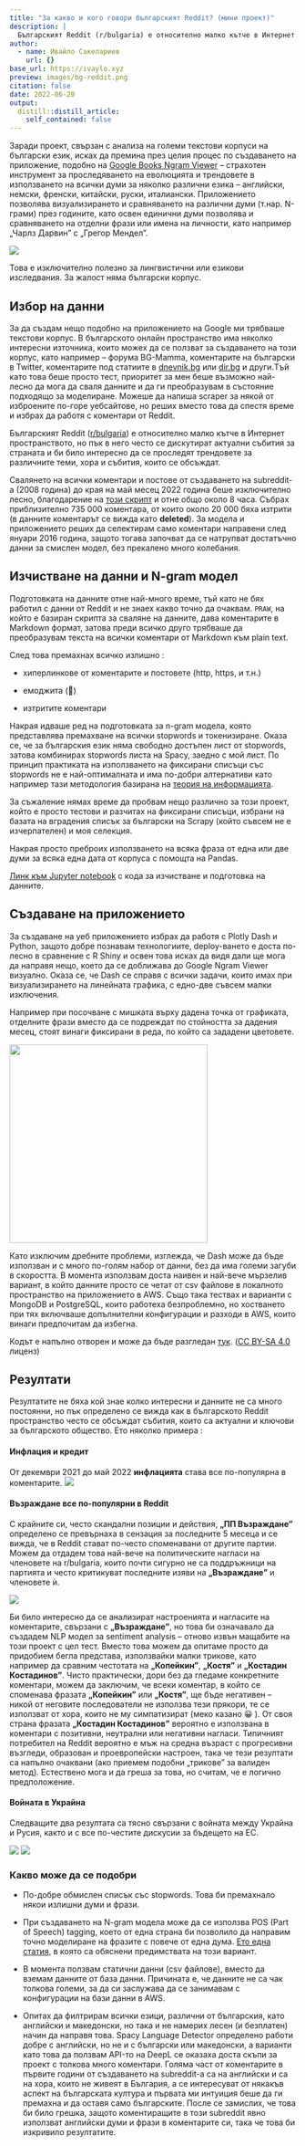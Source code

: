 ```yaml
---
title: "За какво и кого говори българският Reddit? (мини проект)"
description: |
  Българският Reddit (r/bulgaria) е относително малко кътче в Интернет пространството, но пък в него често се дискутират актуални събития за страната и би било интересно да се проследят трендовете за различните теми, хора и събития, които се обсъждат. 
author:
  - name: Ивайло Сакелариев
    url: {}
base_url: https://ivaylo.xyz
preview: images/bg-reddit.png
citation: false
date: 2022-06-20
output:
  distill::distill_article:
    self_contained: false
---
```


Заради проект, свързан с анализа на големи текстови корпуси на български език, исках да премина през целия процес по създаването на приложение, подобно на [Google Books Ngram Viewer](https://books.google.com/ngrams) -- страхотен инструмент за проследяването на еволюцията и трендовете в използването на всички думи за няколко различни езика -- английски, немски, френски, китайски, руски, италиански. Приложението позволява визуализирането и сравняването на различни думи (т.нар. N-грами) през годините, като освен единични думи позволява и сравняването на отделни фрази или имена на личности, като например „Чарлз Дарвин" с „Грегор Мендел".

![](images/Screenshot%202022-06-12%20at%2016.55.28.png)

Това е изключително полезно за лингвистични или езикови изследвания. За жалост няма български корпус.

## Избор на данни

За да създам нещо подобно на приложението на Google ми трябваше текстови корпус. В българското онлайн пространство има няколко интересни източника, които можех да се ползват за създаването на този корпус, като например – форума BG-Mamma, коментарите на български в Twitter, коментарите под статиите в [dnevnik.bg](http://dnevnik.bg) или [dir.bg](http://dir.bg) и други.Tъй като това беше просто тест, приоритет за мен беше възможно най-лесно да мога да сваля данните и да ги преобразувам в състояние подходящо за моделиране. Можеше да напиша scraper за някой от изброените по-горе уебсайтове, но реших вместо това да спестя време и избрах да работя с коментари от Reddit.

Българският Reddit ([r/bulgaria](https://www.reddit.com/r/bulgaria/)) е относително малко кътче в Интернет пространството, но пък в него често се дискутират актуални събития за страната и би било интересно да се проследят трендовете за различните теми, хора и събития, които се обсъждат.

Свалянето на всички коментари и постове от създаването на subreddit-a (2008 година) до края на май месец 2022 година беше изключително лесно, благодарение на [този скрипт](https://github.com/pistocop/subreddit-comments-dl) и отне общо около 8 часа. Събрах приблизително 735 000 коментара, от които около 20 000 бяха изтрити (в данните коментарът се вижда като **deleted**). За модела и приложението реших да селектирам само коментари направени след януари 2016 година, защото тогава започват да се натрупват достатъчно данни за смислен модел, без прекалено много колебания.

## Изчистване на данни и N-gram модел

Подготовката на данните отне най-много време, тъй като не бях работил с данни от Reddit и не знаех какво точно да очаквам. `PRAW`, на който е базиран скрипта за сваляне на данните, дава коментарите в Markdown формат, затова преди всичко друго трябваше да преобразувам текста на всички коментари от Markdown към plain text.

След това премахнах всичко излишно :

-   хиперлинкове от коментарите и постовете (http, https, и т.н.)

-   емоджита (🥸)

-   изтритите коментари

Накрая идваше ред на подготовката за n-gram модела, която представлява премахване на всички stopwords и токенизиране. Оказа се, че за българския език няма свободно достъпен лист от stopwords, затова комбинирах stopwords листа на Spacy, заедно с мой лист. По принцип практиката на използването на фиксирани списъци със stopwords не е най-оптималната и има по-добри алтернативи като например тази методология базирана на [теория на информацията](https://amaral.northwestern.edu/media/publication_pdfs/s42256-019-0112-6.pdf).

За съжаление нямах време да пробвам нещо различно за този проект, който е просто тестови и разчитах на фиксирани списъци, избрани на базата на вградения списък за български на Scrapy (който съвсем не е изчерпателен) и моя селекция.

Накрая просто преброих използването на всяка фраза от една или две думи за всяка една дата от корпуса с помощта на Pandas.

[Линк към Jupyter notebook](https://github.com/sakelariev/bg-reddit/blob/main/clean_transform_data.ipynb) с кода за изчистване и подготовка на данните.

## Създаване на приложението

За създаване на уеб приложението избрах да работя с Plotly Dash и Python, защото добре познавам технологиите, deploy-ването е доста по-лесно в сравнение с R Shiny и освен това исках да видя дали ще мога да направя нещо, което да се доближава до Google Ngram Viewer визуално. Оказа се, че Dash се справя с всички задачи, които имах при визуализирането на линейната графика, с едно-две съвсем малки изключения.

Например при посочване с мишката върху дадена точка от графиката, отделните фрази вместо да се подреждат по стойността за дадения месец, стоят винаги фиксирани в реда, по който са зададени цветовете.

![](images/Screenshot%202022-06-12%20at%2018.39.06.png){width="348"}

Като изключим дребните проблеми, изглежда, че Dash може да бъде използван и с много по-голям набор от данни, без да има големи загуби в скоростта. В момента използвам доста наивен и най-вече мързелив вариант, в който данните просто се четат от csv файлове в локалното пространство на приложението в AWS. Също така тествах и варианти с MongoDB и PostgreSQL, които работеха безпроблемно, но хостването при тях включваше допълнителни конфигурации и разходи в AWS, които винаги предпочитам да избегна.

Кодът е напълно отворен и може да бъде разгледан [тук](https://github.com/sakelariev/bg-reddit). ([CC BY-SA 4.0](https://creativecommons.org/licenses/by-sa/4.0/) лиценз)

## Резултати

Резултатите не бяха кой знае колко интересни и данните не са много постоянни, но пък определено се вижда как в българското Reddit пространство често се обсъждат събития, които са актуални и ключови за българското общество. Ето няколко примера :

#### **Инфлация и кредит**

От декември 2021 до май 2022 **инфлацията** става все по-популярна в коментарите. ![](images/Screenshot%202022-06-12%20at%2017.32.44.png)

#### **Възраждане все по-популярни в Reddit**

С крайните си, често скандални позиции и действия, **„ПП Възраждане"** определено се превърнаха в сензация за последните 5 месеца и се вижда, че в Reddit стават по-често споменавани от другите партии. Можем да отдадем това най-вече на политическите нагласи на членовете на r/bulgaria, които почти сигурно не са поддръжници на партията и често критикуват последните изяви на **„Възраждане"** и членовете ѝ.

![](images/Screenshot%202022-06-12%20at%2017.47.13.png)

Би било интересно да се анализират настроенията и нагласите на коментарите, свързани с **„Възраждане"**, но това би означавало да създадем NLP модел за sentiment analysis – отново извън мащабите на този проект с цел тест. Вместо това можем да опитаме просто да придобием бегла представа, използвайки малки трикове, като например да сравним честотата на **„Копейкин"**, **„Костя"** и **„Костадин Костадинов"**. Чисто практически, дори без да гледаме конкретните коментари, можем да заключим, че всеки коментар, в който се споменава фразата **„Копейкин"** или **„Костя"**, ще бъде негативен – никой от неговите последователи не използва тези прякори, те се използват от хора, които не му симпатизират (меко казано 😀 ). От своя страна фразата **„Костадин Костадинов"** вероятно е използвана в коментари с позитивни, неутрални или негативни нагласи. Типичният потребител на Reddit вероятно е мъж на средна възраст с прогресивни възгледи, образован и проевропейски настроен, така че тези резултати са напълно очаквани (ако приемем подобни „трикове" за валиден метод). Естествено мога и да греша за това, но считам, че е логично предположение.

#### **Войната в Украйна**

Следващите два резултата са тясно свързани с войната между Украйна и Русия, както и с все по-честите дискусии за бъдещето на ЕС.

![](images/Screenshot%202022-06-12%20at%2017.33.27.png) ![](images/Screenshot%202022-06-12%20at%2017.34.33.png)

### Какво може да се подобри

-   По-добре обмислен списък със stopwords. Това би премахнало някои излишни думи и фрази.

-   При създаването на N-gram модела може да се използва POS (Part of Speech) tagging, което от една страна би позволило да направим точно моделиране на фразите с повече от една дума. [Ето една статия](https://medium.com/reputation-com-datascience-blog/keywords-extraction-with-ngram-and-modified-skip-gram-based-on-spacy-14e5625fce23), в която са обяснени предимствата на този вариант.

-   В момента ползвам статични данни (csv файлове), вместо да вземам данните от база данни. Причината е, че данните не са чак толкова големи, за да си заслужава да се занимавам с конфигурации на бази данни в AWS.

-   Опитах да филтрирам всички езици, различни от българския, като английски и македонски, но така и не намерих лесен (и безплатен) начин да направя това. Spacy Language Detector определено работи добре с английски, но не и с български или македонски, а варианти като това да ползвам API-то на DeepL се оказаха доста скъпи за проект с толкова много коментари. Голяма част от коментарите в първите години от създаването на subreddit-a са на английски и са на хора, които не живеят в България, а се интересуват от някакъв аспект на българската култура и първата ми интуиция беше да ги премахна и да оставя само българските. После се замислих, че това би било грешка, защото коментиращите в този subreddit явно използват английски думи и фрази в коментарите си, така че това би изкривило резултатите.
